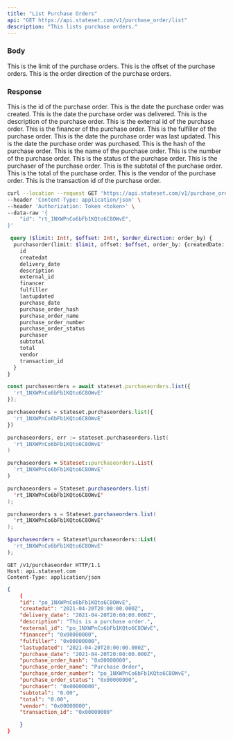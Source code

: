 ```yaml
---
title: "List Purchase Orders"
api: "GET https://api.stateset.com/v1/purchase_order/list"
description: "This lists purchase orders."
---
```


### Body

<ParamField body="limit" required="true" type="string">
  This is the limit of the purchase orders.
</ParamField>

<ParamField body="offset" required="true" type="string">
  This is the offset of the purchase orders.
</ParamField>

<ParamField body="order_direction" required="true" type="string">
  This is the order direction of the purchase orders.
</ParamField>

### Response

<ResponseField name="id" type="string">
  This is the id of the purchase order.
</ResponseField>

<ResponseField name="createdat" type="string">
  This is the date the purchase order was created.
</ResponseField>

<ResponseField name="delivery_date" type="string">
  This is the date the purchase order was delivered.
</ResponseField>

<ResponseField name="description" type="string">
  This is the description of the purchase order.
</ResponseField>

<ResponseField name="external_id" type="string">
  This is the external id of the purchase order.
</ResponseField>

<ResponseField name="financer" type="string">
  This is the financer of the purchase order.
</ResponseField>

<ResponseField name="fulfiller" type="string">
  This is the fulfiller of the purchase order.
</ResponseField>

<ResponseField name="lastupdated" type="string">
  This is the date the purchase order was last updated.
</ResponseField>

<ResponseField name="purchase_date" type="string">
  This is the date the purchase order was purchased.
</ResponseField>

<ResponseField name="purchase_order_hash" type="string">
  This is the hash of the purchase order.
</ResponseField>

<ResponseField name="purchase_order_name" type="string">
  This is the name of the purchase order.
</ResponseField>

<ResponseField name="purchase_order_number" type="string">
  This is the number of the purchase order.
</ResponseField>

<ResponseField name="purchase_order_status" type="string">
  This is the status of the purchase order.
</ResponseField>

<ResponseField name="purchaser" type="string">
  This is the purchaser of the purchase order.
</ResponseField>

<ResponseField name="subtotal" type="string">
  This is the subtotal of the purchase order.
</ResponseField>

<ResponseField name="total" type="string">
  This is the total of the purchase order.
</ResponseField>

<ResponseField name="vendor" type="string">
  This is the vendor of the purchase order.
</ResponseField>

<ResponseField name="transaction_id" type="string">
  This is the transaction id of the purchase order.
</ResponseField>

<RequestExample>

```bash cURL
curl --location --request GET 'https://api.stateset.com/v1/purchase_order/list' \
--header 'Content-Type: application/json' \
--header 'Authorization: Token <token>' \
--data-raw '{
    "id": "rt_1NXWPnCo6bFb1KQto6C8OWvE",
}'
```

```graphQL GraphQL
 query ($limit: Int!, $offset: Int!, $order_direction: order_by) {
  purchasorder(limit: $limit, offset: $offset, order_by: {createdDate: $order_direction}) {
    id
    createdat
    delivery_date
    description
    external_id
    financer
    fulfiller
    lastupdated
    purchase_date
    purchase_order_hash
    purchase_order_name
    purchase_order_number
    purchase_order_status
    purchaser
    subtotal
    total
    vendor
    transaction_id
  }
}
```

```js Node.js
const purchaseorders = await stateset.purchaseorders.list({
  'rt_1NXWPnCo6bFb1KQto6C8OWvE'
});
```
```py Python
purchaseorders = stateset.purchaseorders.list({
  'rt_1NXWPnCo6bFb1KQto6C8OWvE'
})
```
```go Golang 
purchaseorders, err := stateset.purchaseorders.list(
  'rt_1NXWPnCo6bFb1KQto6C8OWvE'
)
```
```ruby Ruby
purchaseorders = Stateset::purchaseorders.List(
  'rt_1NXWPnCo6bFb1KQto6C8OWvE'
)
```
```java Java
purchaseorders = Stateset.purchaseorders.list(
  'rt_1NXWPnCo6bFb1KQto6C8OWvE'
);
```
```csharp C#
purchaseorders s = Stateset.purchaseorders.list(
  'rt_1NXWPnCo6bFb1KQto6C8OWvE'
);
```
```php PHP
$purchaseorders = Stateset\purchaseorders::List(
  'rt_1NXWPnCo6bFb1KQto6C8OWvE'
);
```

```http HTTP
GET /v1/purchaseorder HTTP/1.1
Host: api.stateset.com
Content-Type: application/json
```

</RequestExample>

<ResponseExample>

```json Response
{
    {
    "id": "po_1NXWPnCo6bFb1KQto6C8OWvE",
    "createdat": "2021-04-20T20:00:00.000Z",
    "delivery_date": "2021-04-20T20:00:00.000Z",
    "description": "This is a purchase order.",
    "external_id": "po_1NXWPnCo6bFb1KQto6C8OWvE",
    "financer": "0x00000000",
    "fulfiller": "0x00000000",
    "lastupdated": "2021-04-20T20:00:00.000Z",
    "purchase_date": "2021-04-20T20:00:00.000Z",
    "purchase_order_hash": "0x00000000",
    "purchase_order_name": "Purchase Order",
    "purchase_order_number": "po_1NXWPnCo6bFb1KQto6C8OWvE",
    "purchase_order_status": "0x00000000",
    "purchaser": "0x00000000",
    "subtotal": "0.00",
    "total": "0.00",
    "vendor": "0x00000000",
    "transaction_id": "0x00000000"

    }
}   
```

</ResponseExample>